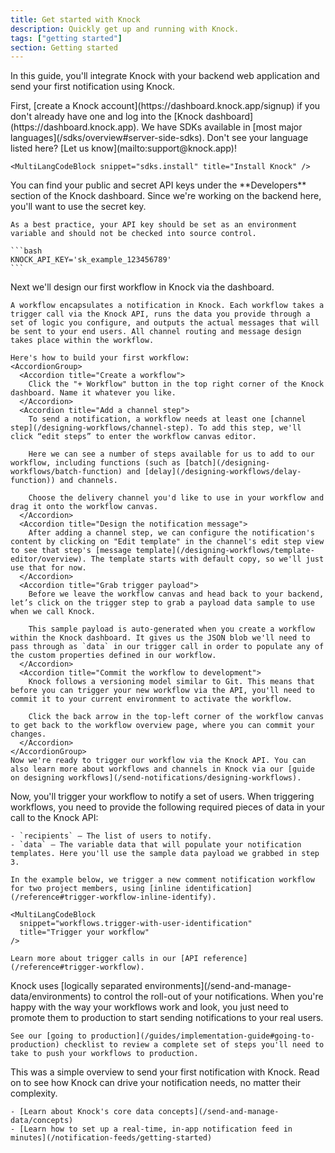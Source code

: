 ```yaml
---
title: Get started with Knock
description: Quickly get up and running with Knock.
tags: ["getting started"]
section: Getting started
---
```


In this guide, you'll integrate Knock with your backend web application and send your first notification using Knock.

<Steps titleSize="h2">
  <Step title="Create a Knock account">
    First, [create a Knock account](https://dashboard.knock.app/signup) if you don't already have one and log into the [Knock dashboard](https://dashboard.knock.app).
  </Step>
  <Step title="Add the Knock SDK to your backend">
    We have SDKs available in [most major languages](/sdks/overview#server-side-sdks). Don't see your language listed here? [Let us know](mailto:support@knock.app)!

    <MultiLangCodeBlock snippet="sdks.install" title="Install Knock" />

  </Step>
  <Step title="Set up environment variables">
    You can find your public and secret API keys under the **Developers** section of the Knock dashboard. Since we're working on the backend here, you'll want to use the secret key.

    As a best practice, your API key should be set as an environment variable and should not be checked into source control.

    ```bash
    KNOCK_API_KEY='sk_example_123456789'
    ```

  </Step>
  <Step title="Create a workflow in Knock">
    Next we'll design our first workflow in Knock via the dashboard.

    A workflow encapsulates a notification in Knock. Each workflow takes a trigger call via the Knock API, runs the data you provide through a set of logic you configure, and outputs the actual messages that will be sent to your end users. All channel routing and message design takes place within the workflow.

    Here's how to build your first workflow:
    <AccordionGroup>
      <Accordion title="Create a workflow">
        Click the "+ Workflow" button in the top right corner of the Knock dashboard. Name it whatever you like.
      </Accordion>
      <Accordion title="Add a channel step">
        To send a notification, a workflow needs at least one [channel step](/designing-workflows/channel-step). To add this step, we'll click “edit steps” to enter the workflow canvas editor.

        Here we can see a number of steps available for us to add to our workflow, including functions (such as [batch](/designing-workflows/batch-function) and [delay](/designing-workflows/delay-function)) and channels.

        Choose the delivery channel you'd like to use in your workflow and drag it onto the workflow canvas.
      </Accordion>
      <Accordion title="Design the notification message">
        After adding a channel step, we can configure the notification's content by clicking on "Edit template" in the channel's edit step view to see that step's [message template](/designing-workflows/template-editor/overview). The template starts with default copy, so we'll just use that for now.
      </Accordion>
      <Accordion title="Grab trigger payload">
        Before we leave the workflow canvas and head back to your backend, let’s click on the trigger step to grab a payload data sample to use when we call Knock.

        This sample payload is auto-generated when you create a workflow within the Knock dashboard. It gives us the JSON blob we'll need to pass through as `data` in our trigger call in order to populate any of the custom properties defined in our workflow.
      </Accordion>
      <Accordion title="Commit the workflow to development">
        Knock follows a versioning model similar to Git. This means that before you can trigger your new workflow via the API, you'll need to commit it to your current environment to activate the workflow.

        Click the back arrow in the top-left corner of the workflow canvas to get back to the workflow overview page, where you can commit your changes.
      </Accordion>
    </AccordionGroup>
    Now we're ready to trigger our workflow via the Knock API. You can also learn more about workflows and channels in Knock via our [guide on designing workflows](/send-notifications/designing-workflows).

  </Step>
  <Step title="Trigger your workflow">
    Now, you'll trigger your workflow to notify a set of users. When triggering workflows, you need to provide the following required pieces of data in your call to the Knock API:

    - `recipients` – The list of users to notify.
    - `data` – The variable data that will populate your notification templates. Here you'll use the sample data payload we grabbed in step 3.

    In the example below, we trigger a new comment notification workflow for two project members, using [inline identification](/reference#trigger-workflow-inline-identify).

    <MultiLangCodeBlock
      snippet="workflows.trigger-with-user-identification"
      title="Trigger your workflow"
    />

    Learn more about trigger calls in our [API reference](/reference#trigger-workflow).

  </Step>
  <Step title="Publish to production">
    Knock uses [logically separated environments](/send-and-manage-data/environments) to control the roll-out of your notifications. When you're happy with the way your workflows work and look, you just need to promote them to production to start sending notifications to your real users.

    See our [going to production](/guides/implementation-guide#going-to-production) checklist to review a complete set of steps you'll need to take to push your workflows to production.

  </Step>
  <Step title="Go deeper">
    This was a simple overview to send your first notification with Knock. Read on to see how Knock can drive your notification needs, no matter their complexity.

    - [Learn about Knock's core data concepts](/send-and-manage-data/concepts)
    - [Learn how to set up a real-time, in-app notification feed in minutes](/notification-feeds/getting-started)

  </Step>
</Steps>
